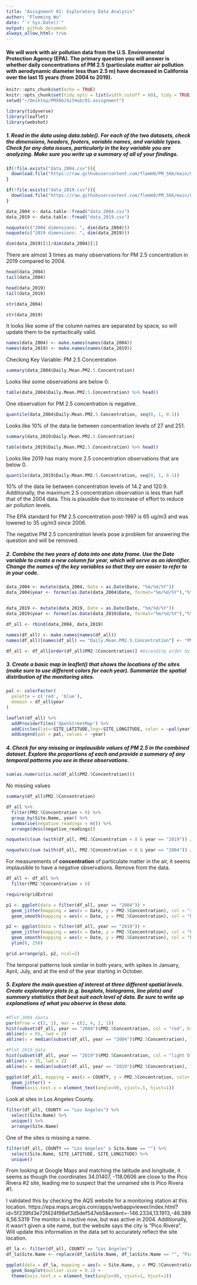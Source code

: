```yaml
---
title: "Assignment 01: Exploratory Data Analysis"
author: "Flemming Wu"
date: "`r Sys.Date()`"
output: github_document
always_allow_html: true
---
```

#### We will work with air pollution data from the U.S. Environmental Protection Agency (EPA). The primary question you will answer is whether daily concentrations of PM 2.5 (particulate matter air pollution with aerodynamic diameter less than 2.5 m) have decreased in California over the last 15 years (from 2004 to 2019).

```r
knitr::opts_chunk$set(echo = TRUE)
knitr::opts_chunk$set(tidy.opts = list(width.cutoff = 60), tidy = TRUE)
setwd("~/Desktop/PM566/GitHub/01-assignment")
```

```r
library(tidyverse)
library(leaflet)
library(webshot)
```


##### 1. Read in the data using data.table(). For each of the two datasets, check the dimensions, headers, footers, variable names, and variable types. Check for any data issues, particularly in the key variable you are analyzing. Make sure you write up a summary of all of your findings.

```r
if(!file.exists("data_2004.csv")){
  download.file("https://raw.githubusercontent.com/flemm0/PM_566/main/01-assignment/data_2004.csv", destfile = "data_2004.csv", method="libcurl", timeout = 60)
}

if(!file.exists("data_2019.csv")){
  download.file("https://raw.githubusercontent.com/flemm0/PM_566/main/01-assignment/data_2019.csv", destfile = "data_2019.csv", method="libcurl", timeout=60)
}

data_2004 <- data.table::fread("data_2004.csv")
data_2019 <- data.table::fread("data_2019.csv")
```

```r
noquote(c("2004 dimensions: ", dim(data_2004)))
noquote(c("2019 dimensions: ", dim(data_2019)))
```
```r
dim(data_2019)[1]/dim(data_2004)[1]
```
There are almost 3 times as many observations for PM 2.5 concentration in 2019 compared to 2004.

```r
head(data_2004)
tail(data_2004)
```

```r
head(data_2019)
tail(data_2019)
```

```r
str(data_2004)
```

```r
str(data_2019)
```
It looks like some of the column names are separated by space, so will update them to be syntactically valid.
```r
names(data_2004) <- make.names(names(data_2004))
names(data_2019) <- make.names(names(data_2019))
```

Checking Key Variable: PM 2.5 Concentration
```r
summary(data_2004$Daily.Mean.PM2.5.Concentration)
```
Looks like some observations are below 0.

```r
table(data_2004$Daily.Mean.PM2.5.Concentration) %>% head()
```
One observation for PM 2.5 concentration is negative.

```r
quantile(data_2004$Daily.Mean.PM2.5.Concentration, seq(0, 1, 0.1))
```
Looks like 10% of the data lie between concentration levels of 27 and 251.


```r
summary(data_2019$Daily.Mean.PM2.5.Concentration)
```
```r
table(data_2019$Daily.Mean.PM2.5.Concentration) %>% head()
```
Looks like 2019 has many more 2.5 concentration observations that are below 0.

```r
quantile(data_2019$Daily.Mean.PM2.5.Concentration, seq(0, 1, 0.1))
```
10% of the data lie between concentration levels of 14.2 and 120.9. Additionally, the maximum 2.5 concentration observation is less than half that of the 2004 data. This is plausible due to increase of effort to reduce air pollution levels.

The EPA standard for PM 2.5 concentration post-1997 is 65 ug/m3 and was lowered to 35 ug/m3 since 2006.

The negative PM 2.5 concentration levels pose a problem for answering the question and will be removed.







##### 2. Combine the two years of data into one data frame. Use the Date variable to create a new column for year, which will serve as an identifier. Change the names of the key variables so that they are easier to refer to in your code.

```r
data_2004 <- mutate(data_2004, Date = as.Date(Date, "%m/%d/%Y"))
data_2004$year <- format(as.Date(data_2004$Date, format="%m/%d/%Y"),"%Y")


data_2019 <- mutate(data_2019, Date = as.Date(Date, "%m/%d/%Y"))
data_2019$year <- format(as.Date(data_2019$Date, format="%m/%d/%Y"),"%Y")
```


```r
df_all <- rbind(data_2004, data_2019)

names(df_all) <- make.names(names(df_all))
names(df_all)[names(df_all) == "Daily.Mean.PM2.5.Concentration"] <- "PM2.5Concentration"

df_all <- df_all[order(df_all$PM2.5Concentration)] #Ascending order by PM 2.5

```






##### 3. Create a basic map in leaflet() that shows the locations of the sites (make sure to use different colors for each year). Summarize the spatial distribution of the monitoring sites.

```r

pal <- colorFactor(
  palette = c('red', 'blue'),
  domain = df_all$year
)

leaflet(df_all) %>%
  addProviderTiles('OpenStreetMap') %>%
  addCircles(lat=~SITE_LATITUDE,lng=~SITE_LONGITUDE, color = ~pal(year)) %>%
  addLegend(pal = pal, values = ~year)
```



##### 4. Check for any missing or implausible values of PM 2.5 in the combined dataset. Explore the proportions of each and provide a summary of any temporal patterns you see in these observations.

```r
sum(as.numeric(is.na(df_all$PM2.5Concentration)))
```
No missing values

```r
summary(df_all$PM2.5Concentration)
```


```r
df_all %>%
  filter(PM2.5Concentration < 0) %>%
  group_by(Site.Name, year) %>%
  summarise(negative_readings = n()) %>%
  arrange(desc(negative_readings))
```

```r
noquote(c(sum (with(df_all, PM2.5Concentration < 0 & year == "2019")) / nrow(filter(df_all, year == "2019")) * 100, "percent of 2019 data is negative"))

noquote(c(sum (with(df_all, PM2.5Concentration < 0 & year == "2004")) / nrow(filter(df_all, year == "2004")) * 100, "percent of 2004 data is negative"))

```

For measurements of __concentration__ of particulate matter in the air, it seems implausible to have a negative observations. Remove from the data.

```r
df_all <- df_all %>%
  filter(PM2.5Concentration > 0)
```

```r

require(gridExtra)

p1 <- ggplot(data = filter(df_all, year == "2004")) +
  geom_jitter(mapping = aes(x = Date, y = PM2.5Concentration), col = "red") +
  geom_smooth(mapping = aes(x = Date, y = PM2.5Concentration), col = "black")

p2 <- ggplot(data = filter(df_all, year == "2019")) +
  geom_jitter(mapping = aes(x = Date, y = PM2.5Concentration), col = "blue") +
  geom_smooth(mapping = aes(x = Date, y = PM2.5Concentration), col = "black") +
  ylim(0, 250)

grid.arrange(p1, p2, ncol=2)

```
The temporal patterns look similar in both years, with spikes in January, April, July, and at the end of the year starting in October.















##### 5. Explore the main question of interest at three different spatial levels. Create exploratory plots (e.g. boxplots, histograms, line plots) and summary statistics that best suit each level of data. Be sure to write up explanations of what you observe in these data.



```r

#Plot 2004 daata
par(mfrow = c(2, 1), mar = c(2, 4, 2, 1))
hist(subset(df_all, year == "2004")$PM2.5Concentration, col = "red", breaks = 200, main = "2004 PM 2.5 Concentration", xlab = "PM 2.5")
abline(v = 65, lwd = 2)
abline(v = median(subset(df_all, year == "2004")$PM2.5Concentration), lwd = 2, col = "purple")

#Plot 2019 data
hist(subset(df_all, year == "2019")$PM2.5Concentration, col = "light blue", breaks = 200, main = "2019 PM 2.5 Concentration", xlab = "PM 2.5", xlim = c(0, 250))
abline(v = 35, lwd = 2)
abline(v = median(subset(df_all, year == "2019")$PM2.5Concentration), lwd = 2, col = "purple")

```

```r
ggplot(df_all, mapping = aes(x = COUNTY, y = PM2.5Concentration, color = year)) +
  geom_jitter() +
  theme(axis.text.x = element_text(angle=90, vjust=.5, hjust=1))
```




Look at sites in Los Angeles County.
```r
filter(df_all, COUNTY == "Los Angeles") %>%
  select(Site.Name) %>%
  unique() %>%
  arrange(Site.Name)
```
One of the sites is missing a name.


```r
filter(df_all, COUNTY == "Los Angeles" & Site.Name == "") %>%
  select(Site.Name, SITE_LATITUDE, SITE_LONGITUDE) %>% 
  unique()
```

From looking at Google Maps and matching the latitude and longitude, it seems as though the coordinates 34.01407, -118.0606 are close to the Pico Rivera #2 site, leading me to suspect that the unnamed site is Pico Rivera #1.

I validated this by checking the AQS website for a monitoring station at this location. https://epa.maps.arcgis.com/apps/webappviewer/index.html?id=5f239fd3e72f424f98ef3d5def547eb5&extent=-146.2334,13.1913,-46.3896,56.5319 The monitor is inactive now, but was active in 2004. Additionally, it wasn't given a site name, but the website says the city is "Pico Rivera". Will update this information in the data set to accurately reflect the site location.

```r

df_la <- filter(df_all, COUNTY == "Los Angeles")
df_la$Site.Name <- replace(df_la$Site.Name, df_la$Site.Name == "", "Pico Rivera")
```


```r
ggplot(data = df_la, mapping = aes(x = Site.Name, y = PM2.5Concentration, fill = year)) +
  geom_boxplot(outlier.size = 0.1) +
  theme(axis.text.x = element_text(angle=90, vjust=1, hjust=1))
```

